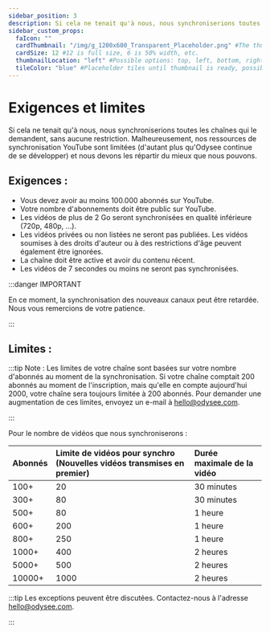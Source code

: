 ---
sidebar_position: 3
description: Si cela ne tenait qu'à nous, nous synchroniserions toutes les chaînes qui le demandent, sans aucune restriction. Malheureusement, nos ressources de synchronisation YouTube sont limitées et nous devons les répartir au mieux.
sidebar_custom_props:
  faIcon: ""
  cardThumbnail: "/img/g_1200x600_Transparent_Placeholder.png" #The thumbnail on the category card.
  cardSize: 12 #12 is full size, 6 is 50% width, etc.
  thumbnailLocation: "left" #Possible options: top, left, bottom, right, none
  tileColor: "blue" #Placeholder tiles until thumbnail is ready, possible options: blue, cream, darkpurple, lightpurple, mauve, orange, pink, none
---

# Exigences et limites

Si cela ne tenait qu'à nous, nous synchroniserions toutes les chaînes qui le demandent, sans aucune restriction. Malheureusement, nos ressources de synchronisation YouTube sont limitées (d'autant plus qu'Odysee continue de se développer) et nous devons les répartir du mieux que nous pouvons.

## Exigences :

- Vous devez avoir au moins 100.000 abonnés sur YouTube.
- Votre nombre d'abonnements doit être public sur YouTube.
- Les vidéos de plus de 2 Go seront synchronisées en qualité inférieure (720p, 480p, ...).
- Les vidéos privées ou non listées ne seront pas publiées. Les vidéos soumises à des droits d'auteur ou à des restrictions d'âge peuvent également être ignorées.
- La chaîne doit être active et avoir du contenu récent.
- Les vidéos de 7 secondes ou moins ne seront pas synchronisées.

:::danger IMPORTANT

En ce moment, la synchronisation des nouveaux canaux peut être retardée. Nous vous remercions de votre patience.

:::

## Limites :

:::tip Note : 
Les limites de votre chaîne sont basées sur votre nombre d'abonnés au moment de la synchronisation. Si votre chaîne comptait 200 abonnés au moment de l'inscription, mais qu'elle en compte aujourd'hui 2000, votre chaîne sera toujours limitée à 200 abonnés. Pour demander une augmentation de ces limites, envoyez un e-mail à hello@odysee.com.

:::

Pour le nombre de vidéos que nous synchroniserons :

|Abonnés| Limite de vidéos pour synchro (Nouvelles vidéos transmises en premier) | Durée maximale de la vidéo |
|:-|:-|:-|
|100+|20|30 minutes|
|300+|80|30 minutes|
|500+|80|1 heure|
|600+|200|1 heure|
|800+|250|1 heure|
|1000+|400|2 heures|
|5000+|500|2 heures|
|10000+|1000|2 heures|

:::tip
Les exceptions peuvent être discutées. Contactez-nous à l'adresse hello@odysee.com.

:::

